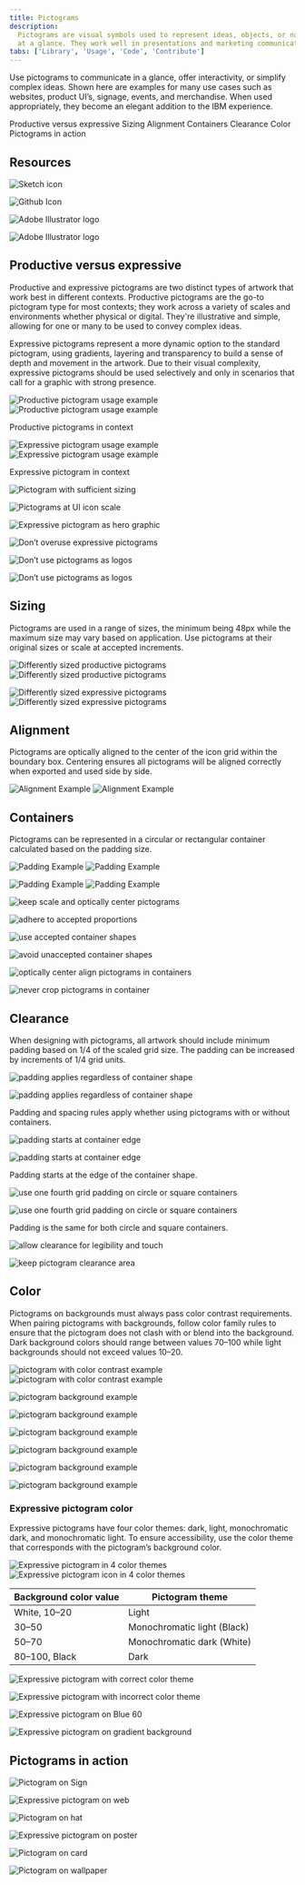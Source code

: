 ```yaml
---
title: Pictograms
description:
  Pictograms are visual symbols used to represent ideas, objects, or narratives
  at a glance. They work well in presentations and marketing communications.
tabs: ['Library', 'Usage', 'Code', 'Contribute']
---
```



<PageDescription>

Use pictograms to communicate in a glance, offer interactivity, or simplify
complex ideas. Shown here are examples for many use cases such as websites,
product UI’s, signage, events, and merchandise. When used appropriately, they
become an elegant addition to the IBM experience.

</PageDescription>

<AnchorLinks>
  <AnchorLink>Productive versus expressive</AnchorLink>
  <AnchorLink>Sizing</AnchorLink>
  <AnchorLink>Alignment</AnchorLink>
  <AnchorLink>Containers</AnchorLink>
  <AnchorLink>Clearance</AnchorLink>
  <AnchorLink>Color</AnchorLink>
  <AnchorLink>Pictograms in action</AnchorLink>
</AnchorLinks>

## Resources

<Row className="resource-card-group">
<Column colMd={4} colLg={4} noGutterSm>
    <ResourceCard
      subTitle="IBM Design Language library"
      aspectRatio="2:1"
      href="sketch://add-library/cloud/nwqmk"
      >

![Sketch icon](../../../images/resource-cards/sketch.svg)

  </ResourceCard>
</Column>
<Column colMd={4} colLg={4} noGutterSm>
    <ResourceCard
      subTitle="IBM pictograms (.svg)"
      href="https://github.com/carbon-design-system/carbon/tree/v10/packages/pictograms/src/svg"
      >

![Github Icon](../../../images/resource-cards/github.png)

</ResourceCard>
</Column>
<Column colMd={4} colLg={4} noGutterSm>
    <ResourceCard
      subTitle="IBM productive pictogram master"
      aspectRatio="2:1"
      href="https://github.com/carbon-design-system/carbon/raw/v10/packages/pictograms/master/productive-pictogram-master.ai"
      actionIcon="download"
      >

![Adobe Illustrator logo](../../../images/resource-cards/illustrator.png)

  </ResourceCard>
</Column>
<Column colMd={4} colLg={4} noGutterSm>
    <ResourceCard
      subTitle="IBM expressive pictogram master"
      aspectRatio="2:1"
      href="https://github.com/carbon-design-system/carbon/raw/v10/packages/pictograms/master/expressive-pictogram-master.ai"
      actionIcon="download"
      >

![Adobe Illustrator logo](../../../images/resource-cards/illustrator.png)

  </ResourceCard>
</Column>
</Row>

## Productive versus expressive

Productive and expressive pictograms are two distinct types of artwork that work
best in different contexts. Productive pictograms are the go-to pictogram type
for most contexts; they work across a variety of scales and environments whether
physical or digital. They're illustrative and simple, allowing for one or many
to be used to convey complex ideas.

Expressive pictograms represent a more dynamic option to the standard pictogram,
using gradients, layering and transparency to build a sense of depth and
movement in the artwork. Due to their visual complexity, expressive pictograms
should be used selectively and only in scenarios that call for a graphic with
strong presence.

<ArtDirection>

![Productive pictogram usage example](images/pictograms_usage_example_mobile.png)
![Productive pictogram usage example](images/pictograms_usage_example.png)

</ArtDirection>
<Caption>Productive pictograms in context</Caption>

<ArtDirection>

![Expressive pictogram usage example](images/expressivePictograms_usage_example1_mobile.png)
![Expressive pictogram usage example](images/expressivePictograms_usage_example1.png)

</ArtDirection>
<Caption>Expressive pictogram in context</Caption>

<DoDontRow>
<DoDont caption="Treat pictograms as illustations with sufficient sizing.">

![Pictogram with sufficient sizing](images/13_Usage_do.svg)

</DoDont>
<DoDont type="dont" caption="Don’t use pictograms as a replacement for UI icons, that is not their purpose.">

![Pictograms at UI icon scale](images/13_Usage_dont.svg)

</DoDont>
</DoDontRow>

<DoDontRow>
<DoDont caption="Use expressive pictograms as large, bold graphics.">

![Expressive pictogram as hero graphic](images/expressivePictograms_usage_example3.svg)

</DoDont>
<DoDont type="dont" caption="Don’t overuse expressive pictograms. They should be used sparingly.">

![Don’t overuse expressive pictograms](images/13_Usage_5_dont.png)

</DoDont>
</DoDontRow>

<DoDontRow>
<DoDont type="dont" caption="Don’t use productive pictograms as logos or in a lockup for product headers, merchandise or events.">

![Don’t use pictograms as logos](images/13_Usage_3_dont.svg)

</DoDont>
<DoDont type="dont" caption="Don’t use expressive pictograms as logos or in a lockup for product headers, merchandise or events.">

![Don’t use pictograms as logos](images/13_Usage_3_dont2_v2.svg)

</DoDont>
</DoDontRow>

## Sizing

Pictograms are used in a range of sizes, the minimum being 48px while the
maximum size may vary based on application. Use pictograms at their original
sizes or scale at accepted increments.

<ArtDirection>

![Differently sized productive pictograms](images/14_Sizing_2-mobile.svg)
![Differently sized productive pictograms](images/14_Sizing_2.svg)

</ArtDirection>
<ArtDirection>

![Differently sized expressive pictograms](images/14_Sizing_3-mobile.svg)
![Differently sized expressive pictograms](images/14_Sizing_3.svg)

</ArtDirection>

## Alignment

Pictograms are optically aligned to the center of the icon grid within the
boundary box. Centering ensures all pictograms will be aligned correctly when
exported and used side by side.

<ArtDirection>

![Alignment Example](images/15_Alignment_1-mobile.svg)
![Alignment Example](images/15_Alignment_1.svg)

</ArtDirection>

## Containers

Pictograms can be represented in a circular or rectangular container calculated
based on the padding size.

<ArtDirection>

![Padding Example](images/16_Containers_1-mobile.svg)
![Padding Example](images/16_Containers_1.svg)

</ArtDirection>

<ArtDirection>

![Padding Example](images/16_Containers_2-mobile.svg)
![Padding Example](images/16_Containers_2.svg)

</ArtDirection>

<DoDontRow>
<DoDont caption="Keep pictograms at scale and optically center in container when necessary.">

![keep scale and optically center pictograms](images/16_Containers_3_do.svg)

</DoDont>
<DoDont type="dont" caption="Don’t resize pictograms outside of accepted proportions.">

![adhere to accepted proportions](images/16_Containers_4_dont.svg)

</DoDont>
</DoDontRow>

<DoDontRow>
<DoDont caption="Do use accepted shapes: circle or square for containers.">

![use accepted container shapes](images/16_Containers_5_do.svg)

</DoDont>
<DoDont type="dont" caption="Don’t create new shapes for containers.">

![avoid unaccepted container shapes](images/16_Containers_6_dont.svg)

</DoDont>
</DoDontRow>

<DoDontRow>
<DoDont caption="Always optically center align pictograms in their containers.">

![optically center align pictograms in containers](images/16_Containers_7_do.svg)

</DoDont>
<DoDont type="dont" caption="Don’t crop pictograms in container.">

![never crop pictograms in container](images/16_Containers_8_dont.svg)

</DoDont>
</DoDontRow>

## Clearance

When designing with pictograms, all artwork should include minimum padding based
on 1/4 of the scaled grid size. The padding can be increased by increments of
1/4 grid units.

<ArtDirection>

![padding applies regardless of container shape](images/17_Clearance_3-mobile.svg)

![padding applies regardless of container shape](images/17_Clearance_3.svg)

</ArtDirection>

<Caption>
  Padding and spacing rules apply whether using pictograms with or without
  containers.
</Caption>

<ArtDirection>

![padding starts at container edge](images/17_Clearance_1-mobile.svg)

![padding starts at container edge](images/17_Clearance_1.svg)

</ArtDirection>

<Caption>Padding starts at the edge of the container shape.</Caption>

<ArtDirection>

![use one fourth grid padding on circle or square containers](images/17_Clearance_2-mobile.svg)

![use one fourth grid padding on circle or square containers](images/17_Clearance_2.svg)

</ArtDirection>

<Caption>Padding is the same for both circle and square containers.</Caption>

<DoDontRow>
<DoDont caption="Follow the clearance rule to allow for legibility and touch.">

![allow clearance for legibility and touch](images/17_Clearance_4_do.svg)

</DoDont>
<DoDont type="dont" caption="Don’t collapse the pictogram clearance area.">

![keep pictogram clearance area](images/17_Clearance_5_dont.svg)

</DoDont>
</DoDontRow>

## Color

Pictograms on backgrounds must always pass color contrast requirements. When
pairing pictograms with backgrounds, follow color family rules to ensure that
the pictogram does not clash with or blend into the background. Dark background
colors should range between values 70–100 while light backgrounds should not
exceed values 10–20.

<ArtDirection>

![pictogram with color contrast example](/images/10_Backgrounds-mobile_1.svg)
![pictogram with color contrast example](/images/10_Backgrounds_1.svg)

</ArtDirection>

<DoDontRow>
<DoDont caption="Follow the 5-step color rule and only match tones from the same color family or use grayscale backgrounds.">

![pictogram background example](/images/10_Backgrounds_2_do.svg)

</DoDont>
<DoDont caption="Follow gradient rules when placing them on backgrounds.">

![pictogram background example](/images/10_Backgrounds_3_do.svg)

</DoDont>
</DoDontRow>

<DoDontRow>
<DoDont type="dont" caption="Don’t place dark tones on dark backgrounds.">

![pictogram background example](/images/10_Backgrounds_4_dont.svg)

</DoDont>
<DoDont type="dont" caption="Don’t place light tones on light backgrounds.">

![pictogram background example](/images/10_Backgrounds_5_dont.svg)

</DoDont>
</DoDontRow>

<DoDontRow>
<DoDont type="dont" caption="Don’t place gradient picto’s on backgrounds that are not 80 and above or 20 and below.">

![pictogram background example](/images/10_Backgrounds_6_dont.svg)

</DoDont>
<DoDont type="dont" caption="Don’t place gradient picto’s on gradient backgrounds.">

![pictogram background example](/images/10_Backgrounds_7_dont.svg)

</DoDont>
</DoDontRow>

### Expressive pictogram color

Expressive pictograms have four color themes: dark, light, monochromatic dark,
and monochromatic light. To ensure accessibility, use the color theme that
corresponds with the pictogram’s background color.

<ArtDirection>

![Expressive pictogram in 4 color themes](images/expressivePictograms_usage-color_mobile.svg)
![Expressive pictogram icon in 4 color themes](images/expressivePictograms_usage-color.svg)

</ArtDirection>

| Background color value | Pictogram theme             |
| ---------------------- | --------------------------- |
| White, 10–20           | Light                       |
| 30–50                  | Monochromatic light (Black) |
| 50–70                  | Monochromatic dark (White)  |
| 80–100, Black          | Dark                        |

<DoDontRow>
<DoDont caption="Use dark-theme pictograms on dark backgrounds and light-theme pictograms on light backgrounds.">

![Expressive pictogram with correct color theme](images/expressivePictograms_usage-colorDo_v2.svg)

</DoDont>
<DoDont type="dont" caption="Don’t use light-theme pictograms on dark backgrounds or dark-theme pictograms on light backgrounds.">

![Expressive pictogram with incorrect color theme](images/expressivePictograms_usage-colorDont_v2.svg)

</DoDont>
</DoDontRow>
<DoDontRow>
<DoDont type="dont" caption="Don’t place expressive pictograms on backgrounds that aren't 80 and above or 20 and below.">

![Expressive pictogram on Blue 60](images/expressivePictograms_usage-colorDont_3.svg)

</DoDont>
<DoDont type="dont" caption="Don’t place expressive pictograms on gradient backgrounds.">

![Expressive pictogram on gradient background](images/expressivePictograms_usage-colorDont_4_v2.svg)

</DoDont>
</DoDontRow>

## Pictograms in action

<ImageGallery>

<ImageGalleryImage alt="pictogram on sign" title="Pictogram on sign" col={8}>

![Pictogram on Sign](images/18_In-Context_1.jpg)

</ImageGalleryImage>

<ImageGalleryImage alt="expressive pictogram on web" title="Expressive pictogram on web" col={4}>

![Expressive pictogram on web](images/expressivePictograms_usage_example2.png)

</ImageGalleryImage>

<ImageGalleryImage alt="pictogram on hat" title="Pictogram on hat" col={4}>

![Pictogram on hat](images/18_In-Context_3.jpg)

</ImageGalleryImage>

<ImageGalleryImage alt="expressive pictogram on poster" title="Expressive pictogram on poster" col={8}>

![Expressive pictogram on poster](images/18_In-Context_4.jpg)

</ImageGalleryImage>

<ImageGalleryImage alt="pictogram on card" title="Pictogram on card" col={8}>

![Pictogram on card](images/18_In-Context_7.svg)

</ImageGalleryImage>

<ImageGalleryImage alt="pictogram on wallpaper" title="Pictogram on wallpaper" col={4}>

![Pictogram on wallpaper](images/18_In-Context_8.jpg)

</ImageGalleryImage>

</ImageGallery>
